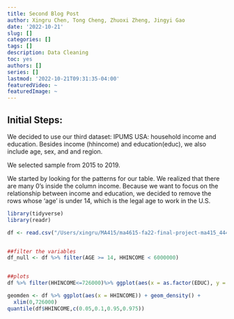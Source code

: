 ```yaml
---
title: Second Blog Post
author: Xingru Chen, Tong Cheng, Zhuoxi Zheng, Jingyi Gao
date: '2022-10-21'
slug: []
categories: []
tags: []
description: Data Cleaning
toc: yes
authors: []
series: []
lastmod: '2022-10-21T09:31:35-04:00'
featuredVideo: ~
featuredImage: ~
---
```


## Initial Steps:

We decided to use our third dataset: IPUMS USA: household income and education. Besides income (hhincome) and education(educ), we also include age, sex, and and region.

We selected sample from 2015 to 2019.

We started by looking for the patterns for our table. We realized that there are many 0’s inside the column income. Because we want to focus on the relationship between income and education, we decided to remove the rows whose ‘age’ is under 14, which is the legal age to work in the U.S.  

```r
library(tidyverse)
library(readr)

df <- read.csv("/Users/xingru/MA415/ma4615-fa22-final-project-ma415_4444/dataset-ignore/usa_00008.csv")


##filter the variables
df_null <- df %>% filter(AGE >= 14, HHINCOME < 6000000)


##plots
df %>% filter(HHINCOME<=726000)%>% ggplot(aes(x = as.factor(EDUC), y = HHINCOME)) + geom_boxplot(outlier.shape=NA)+ylim(0,400000)

geomden <- df %>% ggplot(aes(x = HHINCOME)) + geom_density() +
  xlim(0,726000)
quantile(df$HHINCOME,c(0.05,0.1,0.95,0.975))
```

